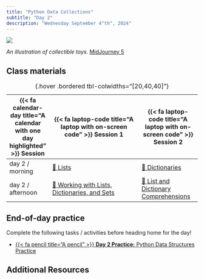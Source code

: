 ```yaml
---
title: "Python Data Collections"
subtitle: "Day 2"
description: "Wednesday September 4^th^, 2024"
---
```



![](images/collections.jpeg)

:::{.gray-text .center-text}
*An illustration of collectible toys.* [MidJourney 5](https://www.midjourney.com/jobs/7c249ba1-5cc4-4a9b-92d9-78ca3134f623?index=0)
:::

<!-- ## Pre-class prep -->

<!-- Install the following packages by running the following in your RStudio *Console*: -->

<!-- ```{r} -->
<!-- #| eval: false -->
<!-- #| echo: true -->
<!-- install.packages("ARTofR") # optional, but an awesome package for creating R script section headers -->
<!-- ``` -->

## Class materials

| {{< fa calendar-day title="A calendar with one day highlighted" >}} Session  | {{< fa laptop-code title="A laptop with on-screen code" >}} Session 1  |  {{< fa laptop-code title="A laptop with on-screen code" >}} Session 2 |
|-------------------|-----------------------------------------------------------------------------------------------------------------------------------------------------|----------------------------------------------------------------------------------|
| day 2 / morning   | [🐍 Lists](interactive-sessions/2a_lists.qmd){target="_blank"} | [🐍 Dictionaries](interactive-sessions/2b_dictionaries.qmd) |
| day 2 / afternoon | [🙌 Working with Lists, Dictionaries, and Sets](coding-colabs/2c_lists_dictionaries_sets.qmd){target="_blank"} | [📝 List and Dictionary Comprehensions](live-coding/2d_list_comprehensions.qmd) |
: {.hover .bordered tbl-colwidths="[20,40,40]"} 

## End-of-day practice

Complete the following tasks / activities before heading home for the day!

- [{{< fa pencil title="A pencil" >}} **Day 2 Practice:** Python Data Structures Practice](eod-practice/eod-day2.qmd)

## Additional Resources
